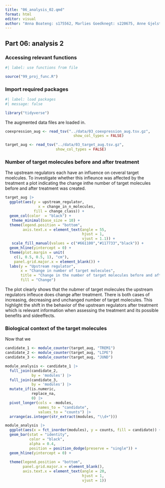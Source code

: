 ```yaml
---
title: "06_analysis_02.qmd"
format: html
editor: visual
author: "Anna Boateng: s175562, Marlies Goedknegt: s220675, Anne Gjelstrup: s194530, Katja Jagd: s185395, Olivia Ronnenberg: s183359"
---
```


## Part 06: analysis 2


### Accessing relevant functions

```r
#| label: use functions from file

source("99_proj_func.R")
```

### Import required packages

```r
#| label: load packages
#| message: false

library("tidyverse")
```

The augmented data files are loaded in.

```r

coexpression_aug <- read_tsv("../data/03_coexpression_aug.tsv.gz",
                               show_col_types = FALSE)

target_aug <- read_tsv("../data/03_target_aug.tsv.gz",
                       show_col_types = FALSE)
```


### Number of target molecules before and after treatment 

The upstream regulators each have an influence on ceveral target moelcules. To investigate whether this infleunce was affected by the treatment a plot indicating the change inthe number of target molecules before and after treatment was created.  

```r
target_aug |> 
  ggplot(aes(y = upstream_regulator,
               x = change_in_n_molecules,
             fill = change_class)) +
  geom_col(color  = "black") + 
   theme_minimal(base_size = 10) +
  theme(legend.position = "bottom",
        axis.text.x = element_text(angle = 55,
                                   hjust = 1,
                                   vjust = 1.1)) +
   scale_fill_manual(values = c("#661100","#117733","black")) +
  geom_hline(yintercept = 0) +
  theme(plot.margin = unit(
    c(1, 0.5, 0.5, 1), "cm"),
    panel.grid.major.x = element_blank()) +
  labs(y = "Upstream regulator",
       x = "Change in number of target molecules",
       title = "Change in the number of target molecules before and after DMARD treatment",
       fill = "Change")
```

The plot clearly shows that the nubmer of target molecules the upstream regulators infleuce does change after treatment. There is both cases of increasing, decreasing and unchanged number of target molecules. This highlight the shift in the behavior of the upstream regulators after treatment which is relevant information when assessing the treatment and its possible benefits and sideeffects.  

### Biological context of the target molecules  

Now that we 

```r
candidate_1 <- module_counter(target_aug, "TREM1")
candidate_2 <- module_counter(target_aug, "LIPE")
candidate_3 <- module_counter(target_aug, "JUND")
```

```r
module_analysis <- candidate_1 |> 
  full_join(candidate_2,
            by = 'modules') |> 
  full_join(candidate_3,
            by = 'modules') |> 
  mutate_if(is.numeric,
            replace_na,
            0) |> 
  pivot_longer(cols = -modules,
               names_to = "candidate",
               values_to = "counts") |> 
  arrange(as.integer(str_extract(modules, "\\d+")))
```


```r
module_analysis |>
  ggplot(aes(x = fct_inorder(modules), y = counts, fill = candidate)) +
  geom_bar(stat = "identity",
           color = "black",
           alpha = 0.4,
           position = position_dodge(preserve = "single")) +
  geom_hline(yintercept = 0) + 
  
  theme(legend.position = "bottom",
        panel.grid.major.x = element_blank(),
        axis.text.x = element_text(angle = 20,
                                   hjust = 1,
                                   vjust = 1))
```

